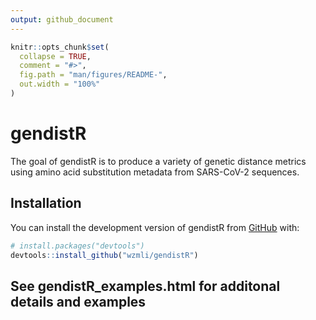 ```yaml
---
output: github_document
---
```


<!-- README.md is generated from README.Rmd. Please edit that file -->

```r
knitr::opts_chunk$set(
  collapse = TRUE,
  comment = "#>",
  fig.path = "man/figures/README-",
  out.width = "100%"
)
```

# gendistR

<!-- badges: start -->
<!-- badges: end -->

The goal of gendistR is to produce a variety of genetic distance metrics using amino acid substitution metadata from SARS-CoV-2 sequences.

## Installation

You can install the development version of gendistR from [GitHub](https://github.com/) with:

``` r
# install.packages("devtools")
devtools::install_github("wzmli/gendistR")
```

## See gendistR_examples.html for additonal details and examples
